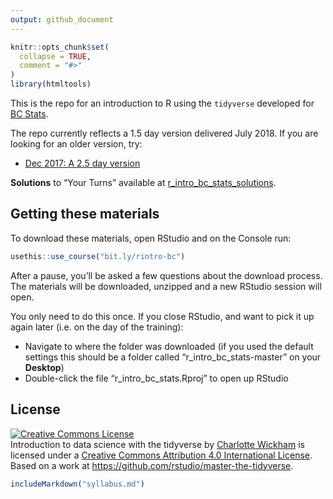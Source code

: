 ```yaml
---
output: github_document
---
```


<!-- README.md is generated from README.Rmd. Please edit that file -->

```r
knitr::opts_chunk$set(
  collapse = TRUE,
  comment = "#>"
)
library(htmltools)
```

This is the repo for an introduction to R using the `tidyverse` developed for [BC Stats](https://www2.gov.bc.ca/gov/content/data/about-data-management/bc-stats).

The repo currently reflects a 1.5 day version delivered July 2018.  If you are looking for an older version, try:

* [Dec 2017: A 2.5 day version](https://github.com/cwickham/r_intro_bc_stats/tree/v1.0)

**Solutions** to "Your Turns" available at [r_intro_bc_stats_solutions](https://github.com/cwickham/r_intro_bc_stats_solutions).

## Getting these materials

To download these materials, open RStudio and on the Console run:
```r
usethis::use_course("bit.ly/rintro-bc")
```

After a pause, you'll be asked a few questions about the download process. The materials will be downloaded, unzipped and a new RStudio session will open.  

You only need to do this once.  If you close RStudio, and want to pick it up again later (i.e. on the day of the training):

* Navigate to where the folder was downloaded (if you used the default settings this should be a folder called "r_intro_bc_stats-master" on your **Desktop**)
* Double-click the file "r_intro_bc_stats.Rproj" to open up RStudio


## License

<a rel="license" href="http://creativecommons.org/licenses/by/4.0/"><img alt="Creative Commons License" style="border-width:0" src="https://i.creativecommons.org/l/by/4.0/88x31.png" /></a><br /><span xmlns:dct="http://purl.org/dc/terms/" property="dct:title">Introduction to data science with the tidyverse</span> by <a xmlns:cc="http://creativecommons.org/ns#" href="https://github.com/cwickham/r_intro_bc_stats" property="cc:attributionName" rel="cc:attributionURL">Charlotte Wickham</a> is licensed under a <a rel="license" href="http://creativecommons.org/licenses/by/4.0/">Creative Commons Attribution 4.0 International License</a>. Based on a work at <a xmlns:dct="http://purl.org/dc/terms/" href="https://github.com/rstudio/master-the-tidyverse" rel="dct:source">https://github.com/rstudio/master-the-tidyverse</a>.

```r
includeMarkdown("syllabus.md")
```

